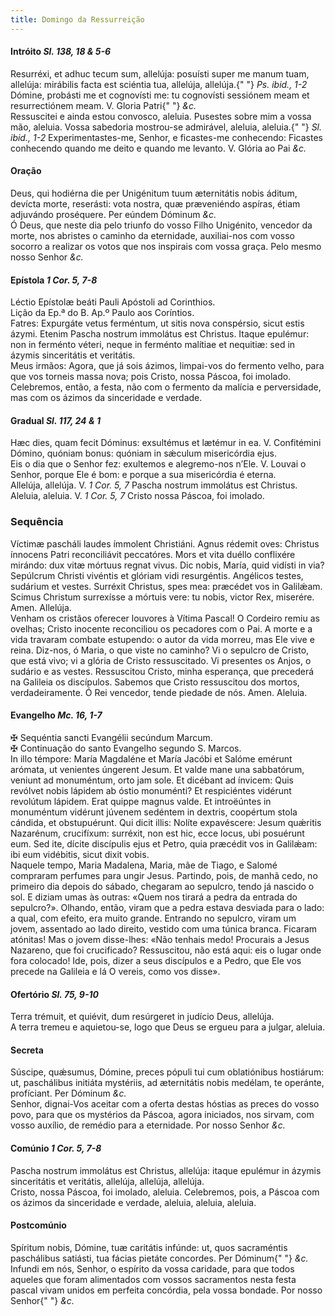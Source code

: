 ```yaml
---
title: Domingo da Ressurreição
---
```


<h4 class="text-center">
  Intróito <em>Sl. 138, 18 & 5-6</em>
</h4>
<div class="container-fluid">
  <div class="row">
    <div class="col-6 dropcaps text-justify">
      Resurréxi, et adhuc tecum sum, allelúja: posuísti super me manum tuam,
      allelúja: mirábilis facta est sciéntia tua, allelúja, allelúja.{" "}
      <em>Ps. ibid., 1-2</em> Dómine, probásti me et cognovísti me: tu
      cognovísti sessiónem meam et resurrectiónem meam. V. Gloria Patri{" "}
      <em>&c.</em>
    </div>
    <div class="col-6 dropcaps text-justify">
      Ressuscitei e ainda estou convosco, aleluia. Pusestes sobre mim a vossa
      mão, aleluia. Vossa sabedoria mostrou-se admirável, aleluia, aleluia.{" "}
      <em>Sl. ibid., 1-2</em> Experimentastes-me, Senhor, e ficastes-me
      conhecendo: Ficastes conhecendo quando me deito e quando me levanto. V.
      Glória ao Pai <em>&c.</em>
    </div>
  </div>
</div>

<h4 class="text-center">Oração</h4>
<div class="container-fluid">
  <div class="row">
    <div class="col-6 dropcaps text-justify">
      Deus, qui hodiérna die per Unigénitum tuum æternitátis nobis áditum,
      devícta morte, reserásti: vota nostra, quæ præveniéndo aspíras, étiam
      adjuvándo proséquere. Per eúndem Dóminum <em>&c.</em>
    </div>
    <div class="col-6 dropcaps text-justify">
      Ó Deus, que neste dia pelo triunfo do vosso Filho Unigénito, vencedor da
      morte, nos abristes o caminho da eternidade, auxiliai-nos com vosso
      socorro a realizar os votos que nos inspirais com vossa graça. Pelo mesmo
      nosso Senhor <em>&c.</em>
    </div>
  </div>
</div>

<h4 class="text-center">
  Epístola <em>1 Cor. 5, 7-8</em>
</h4>
<div class="container-fluid">
  <div class="row">
    <div class="col-6 text-justify">
      Léctio Epístolæ beáti Pauli Apóstoli ad Corinthios.
    </div>
    <div class="col-6 text-justify">
      Lição da Ep.ª do B. Ap.º Paulo aos Coríntios.
    </div>
    <div class="col-6 dropcaps text-justify">
      Fatres: Expurgáte vetus ferméntum, ut sitis nova conspérsio, sicut estis
      ázymi. Etenim Pascha nostrum immolátus est Christus. Itaque epulémur: non
      in ferménto véteri, neque in ferménto malítiae et nequitiæ: sed in ázymis
      sinceritátis et veritátis.
    </div>
    <div class="col-6 dropcaps text-justify">
      Meus irmãos: Agora, que já sois ázimos, limpai-vos do fermento velho, para
      que vos torneis massa nova; pois Cristo, nossa Páscoa, foi imolado.
      Celebremos, então, a festa, não com o fermento da malícia e perversidade,
      mas com os ázimos da sinceridade e verdade.
    </div>
  </div>
</div>

<h4 class="text-center">
  Gradual <em>Sl. 117, 24 & 1</em>
</h4>
<div class="container-fluid">
  <div class="row">
    <div class="col-6 dropcaps text-justify">
      Hæc dies, quam fecit Dóminus: exsultémus et lætémur in ea. V. Confitémini
      Dómino, quóniam bonus: quóniam in sǽculum misericórdia ejus.
    </div>
    <div class="col-6 dropcaps text-justify">
      Eis o dia que o Senhor fez: exultemos e alegremo-nos n’Ele. V. Louvai o
      Senhor, porque Ele é bom: e porque a sua misericórdia é eterna.
    </div>
    <div class="col-6 text-justify">
      Allelúja, allelúja. V. <em>1 Cor. 5, 7</em> Pascha nostrum immolátus est
      Christus.
    </div>
    <div class="col-6 text-justify">
      Aleluia, aleluia. V. <em>1 Cor. 5, 7</em> Cristo nossa Páscoa, foi
      imolado.
    </div>
  </div>
</div>

<h3 class="text-center">Sequência</h3>
<div class="container-fluid">
  <div class="row">
    <div class="col-6 dropcaps text-justify">
      Víctimæ pascháli laudes ímmolent Christiáni. Agnus rédemit oves: Christus
      ínnocens Patri reconciliávit peccatóres. Mors et vita duéllo conflixére
      mirándo: dux vitæ mórtuus regnat vivus. Dic nobis, María, quid vidísti in
      via? Sepúlcrum Christi vivéntis et glóriam vidi resurgéntis. Angélicos
      testes, sudárium et vestes. Surréxit Christus, spes mea: præcédet vos in
      Galilǽam. Scimus Christum surrexísse a mórtuis vere: tu nobis, victor Rex,
      miserére. Amen. Allelúja.
    </div>
    <div class="col-6 dropcaps text-justify">
      Venham os cristãos oferecer louvores à Vítima Pascal! O Cordeiro remiu as
      ovelhas; Cristo inocente reconciliou os pecadores com o Pai. A morte e a
      vida travaram combate estupendo: o autor da vida morreu, mas Ele vive e
      reina. Diz-nos, ó Maria, o que viste no caminho? Vi o sepulcro de Cristo,
      que está vivo; vi a glória de Cristo ressuscitado. Vi presentes os Anjos,
      o sudário e as vestes. Ressuscitou Cristo, minha esperança, que precederá
      na Galileia os discípulos. Sabemos que Cristo ressuscitou dos mortos,
      verdadeiramente. Ó Rei vencedor, tende piedade de nós. Amen. Aleluia.
    </div>
  </div>
</div>

<h4 class="text-center">
  Evangelho <em>Mc. 16, 1-7</em>
</h4>
<div class="container-fluid">
  <div class="row">
    <div class="col-6 text-justify">
      <span class="text-danger">&#10016;</span> Sequéntia sancti Evangélii
      secúndum Marcum.
    </div>
    <div class="col-6 text-justify">
      <span class="text-danger">&#10016;</span> Continuação do santo Evangelho
      segundo S. Marcos.
    </div>
    <div class="col-6 dropcaps text-justify">
      In illo témpore: María Magdaléne et María Jacóbi et Salóme emérunt
      arómata, ut venientes úngerent Jesum. Et valde mane una sabbatórum,
      veniunt ad monuméntum, orto jam sole. Et dicébant ad ínvicem: Quis
      revólvet nobis lápidem ab óstio monuménti? Et respiciéntes vidérunt
      revolútum lápidem. Erat quippe magnus valde. Et introëúntes in monuméntum
      vidérunt júvenem sedéntem in dextris, coopértum stola cándida, et
      obstupuérunt. Qui dicit illis: Nolíte expavéscere: Jesum quǽritis
      Nazarénum, crucifíxum: surréxit, non est hic, ecce locus, ubi posuérunt
      eum. Sed ite, dícite discípulis ejus et Petro, quia præcédit vos in
      Galilǽam: ibi eum vidébitis, sicut dixit vobis.
    </div>
    <div class="col-6 dropcaps text-justify">
      Naquele tempo, Maria Madalena, Maria, mãe de Tiago, e Salomé compraram
      perfumes para ungir Jesus. Partindo, pois, de manhã cedo, no primeiro dia
      depois do sábado, chegaram ao sepulcro, tendo já nascido o sol. E diziam
      umas às outras: «Quem nos tirará a pedra da entrada do sepulcro?».
      Olhando, então, viram que a pedra estava desviada para o lado: a qual, com
      efeito, era muito grande. Entrando no sepulcro, viram um jovem, assentado
      ao lado direito, vestido com uma túnica branca. Ficaram atónitas! Mas o
      jovem disse-lhes: «Não tenhais medo! Procurais a Jesus Nazareno, que foi
      crucificado? Ressuscitou, não está aqui: eis o lugar onde fora colocado!
      Ide, pois, dizer a seus discípulos e a Pedro, que Ele vos precede na
      Galileia e lá O vereis, como vos disse».
    </div>
  </div>
</div>

<h4 class="text-center">
  Ofertório <em>Sl. 75, 9-10</em>
</h4>
<div class="container-fluid">
  <div class="row">
    <div class="col-6 dropcaps text-justify">
      Terra trémuit, et quiévit, dum resúrgeret in judício Deus, allelúja.
    </div>
    <div class="col-6 dropcaps text-justify">
      A terra tremeu e aquietou-se, logo que Deus se ergueu para a julgar,
      aleluia.
    </div>
  </div>
</div>

<h4 class="text-center">Secreta</h4>
<div class="container-fluid">
  <div class="row">
    <div class="col-6 dropcaps text-justify">
      Súscipe, quǽsumus, Dómine, preces pópuli tui cum oblatiónibus hostiárum:
      ut, paschálibus initiáta mystériis, ad æternitátis nobis medélam, te
      operánte, profíciant. Per Dóminum <em>&c.</em>
    </div>
    <div class="col-6 dropcaps text-justify">
      Senhor, dignai-Vos aceitar com a oferta destas hóstias as preces do vosso
      povo, para que os mystérios da Páscoa, agora iniciados, nos sirvam, com
      vosso auxílio, de remédio para a eternidade. Por nosso Senhor <em>&c.</em>
    </div>
  </div>
</div>

<h4 class="text-center">
  Comúnio <em>1 Cor. 5, 7-8</em>
</h4>
<div class="container-fluid">
  <div class="row">
    <div class="col-6 dropcaps text-justify">
      Pascha nostrum immolátus est Christus, allelúja: itaque epulémur in ázymis
      sinceritátis et veritátis, allelúja, allelúja, allelúja.
    </div>
    <div class="col-6 dropcaps text-justify">
      Cristo, nossa Páscoa, foi imolado, aleluia. Celebremos, pois, a Páscoa com
      os ázimos da sinceridade e verdade, aleluia, aleluia, aleluia.
    </div>
  </div>
</div>

<h4 class="text-center">Postcomúnio</h4>
<div class="container-fluid">
  <div class="row">
    <div class="col-6 dropcaps text-justify">
      Spíritum nobis, Dómine, tuæ caritátis infúnde: ut, quos sacraméntis
      paschálibus satiásti, tua fácias pietáte concordes. Per Dóminum{" "}
      <em>&c.</em>
    </div>
    <div class="col-6 dropcaps text-justify">
      Infundi em nós, Senhor, o espírito da vossa caridade, para que todos
      aqueles que foram alimentados com vossos sacramentos nesta festa pascal
      vivam unidos em perfeita concórdia, pela vossa bondade. Por nosso Senhor{" "}
      <em>&c.</em>
    </div>
  </div>
</div>
